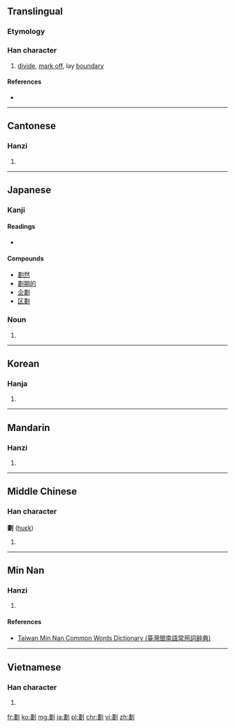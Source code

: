 {{also|划}}
==Translingual==

===Etymology===
{{Han compound|畫|刀|c1=p|c2=s|t2=knife|ls=psc}}

===Han character===
{{Han char|rn=18|rad=刀|as=12|sn=14|four=5210<sub>0</sub>|canj=中一中弓 (LMLN)|ids=⿰[[畫]][[刂]]}}

# [[divide]], [[mark off]], lay [[boundary]]

====References====
* {{Han ref|kx=0144.100|dkj=02193|dj=0325.060|hdz=10356.080|uh=5283|ud=21123|bh=B9BA|bd=47546}}

----

==Cantonese==

===Hanzi===
{{yue-hanzi|jyut=[[waak6]]|y=waak6|sim=划}}

# {{defn|lang=yue|sort=刀12}}

----

==Japanese==

===Kanji===
{{ja-kanji|grade=|rs=刀12}}

====Readings====
* {{ja-readings|on=[[かく]] (kaku)|kun=[[わかつ]] (wakatsu)}}

====Compounds====
* [[劃然]]
* [[劃期的]]
* [[企劃]]
* [[区劃]]

===Noun===
{{ja-noun|かく}} 

# {{alternative form of|画|lang=ja}}

----

==Korean==

===Hanja===
{{ko-hanja|hangeul=획|rv=hoek|mr=hoek|y=hoyk}}

# {{defn|lang=ko|sort=刀12}}

----

==Mandarin==

===Hanzi===
{{cmn-hanzi|sim=划|pin=[[huà]] ([[hua4]])|wg=hua<sup>4</sup>}}

# {{defn|lang=cmn|sort=刀12}}

----

==Middle Chinese==

===Han character===
'''劃''' ([[huɛk]])

# {{defn|lang=zhx-mid|sort=刀12}}

----

==Min Nan==

===Hanzi===
{{nan-hanzi|tlpa=ue̍h (ueh<sup>8</sup>), ui̍h (uih<sup>8</sup>)}}

# {{defn|lang=nan|sort=刀12}}

====References====
*[http://twblg.dict.edu.tw/holodict_new/result_detail.jsp?n_no=10409&curpage=1&sample=%E5%8A%83&radiobutton=1&querytarget=1&limit=20&pagenum=1&rowcount=6 Taiwan Min Nan Common Words Dictionary (臺灣閩南語常用詞辭典)]

----

==Vietnamese==

===Han character===
{{vi-hantu|[[vạch]], [[hoạch]], [[đạch]], [[gạch]], [[hoa]]|rs=刀12}}

# {{defn|lang=vi|sort=刀12}}

[[fr:劃]]
[[ko:劃]]
[[mg:劃]]
[[ja:劃]]
[[pl:劃]]
[[chr:劃]]
[[vi:劃]]
[[zh:劃]]
